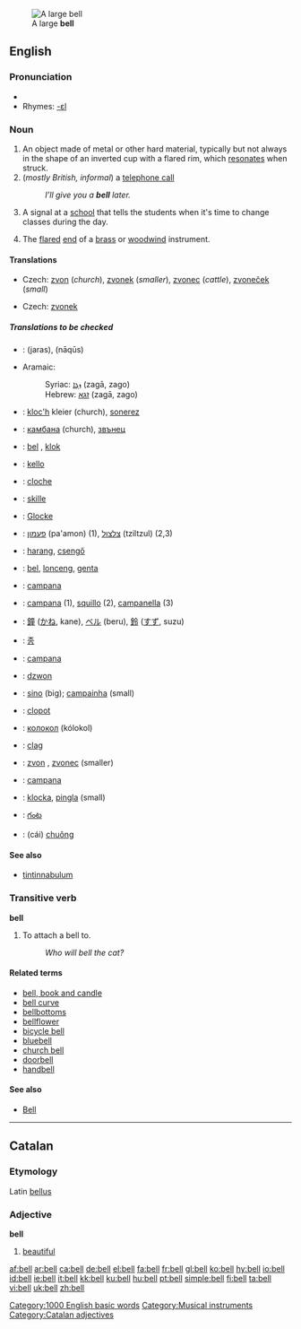 {{see|bel}}
[[Image:Dzwon z Jasnej Góry.jpg|thumb|A large '''bell''']]

==English==

{{wikipedia}}

===Pronunciation===
*{{audio|en-us-bell.ogg|Audio (US)}}
*Rhymes: [[Rhymes:English:-ɛl|-ɛl]]

===Noun===
{{en-noun}}

# An object made of metal or other hard material, typically but not always in the shape of an inverted cup with a flared rim, which [[resonate]]s when struck.
# (''mostly British, informal'') a [[telephone call]]
#: ''I’ll give you a '''bell''' later.''
# A signal at a [[school]] that tells the students when it's time to change classes during the day.
#{{music}} The [[flared]] [[end]] of a [[brass]] or [[woodwind]] instrument.

====Translations====
{{trans-top|metallic resonating object}}
*Czech: [[zvon]] {{m}} (''church''), [[zvonek]] {{m}} (''smaller''),  [[zvonec]] {{m}} (''cattle''), [[zvoneček]] {{m}} (''small'') 
{{trans-mid}}
{{trans-bottom}}

{{trans-top|signal at a school}}
*Czech: [[zvonek]] {{m}}
{{trans-mid}}
{{trans-bottom}}
=====Translations to be checked=====
{{checktrans}}

*{{ttbc|Arabic}}: {{ARchar|[[جرس]]}} (jaras), {{ARchar|[[ناقوس]]}} (nāqūs)
*Aramaic:
*:Syriac: [[ܙܓܐ]] (zagā, zago) {{m}}
*:Hebrew: [[זגא]] (zagā, zago) {{m}}
*{{ttbc|Breton}}: [[kloc'h]] {{m}} kleier {{p}} (church), [[sonerez]] {{f}}
*{{ttbc|Bulgarian}}: [[камбана]] {{f}} (church), [[звънец]] {{m}}
*{{ttbc|Dutch}}: [[bel]] {{m}}, [[klok]]
*{{ttbc|Finnish}}: [[kello]]
*{{ttbc|French}}: [[cloche]]
*{{ttbc|Frisian}}: [[skille]]
*{{ttbc|German}}: [[Glocke]] {{f}}
*{{ttbc|Hebrew}}: [[פעמון]] (pa'amon) {{m}} (1), [[צלצול]] (tziltzul) {{m}} (2,3)
*{{ttbc|Hungarian}}: [[harang]], [[csengő]]
*{{ttbc|Indonesian}}: [[bel]], [[lonceng]], [[genta]]
*{{ttbc|Interlingua}}: [[campana]]

*{{ttbc|Italian}}: [[campana]] {{f}} (1), [[squillo]] {{m}} (2), [[campanella]] {{f}} (3) 
*{{ttbc|Japanese}}: [[鐘]] ([[かね]], kane), [[ベル]] (beru), [[鈴]] ([[すず]], suzu)
*{{ttbc|Korean}}: [[종]]
*{{ttbc|Latin}}: [[campana]] {{f}}
*{{ttbc|Polish}}: [[dzwon]] {{m}}
*{{ttbc|Portuguese}}: [[sino]] {{m}} (big); [[campainha]] {{f}} (small)
*{{ttbc|Romanian}}: [[clopot]] {{n}}
*{{ttbc|Russian}}: [[колокол]] {{m}} (kólokol)
*{{ttbc|Scottish Gaelic}}: [[clag]] {{m}}
*{{ttbc|Slovene}}: [[zvon]] {{m}}, [[zvonec]] {{m}} (smaller)
*{{ttbc|Spanish}}: [[campana]] {{f}}
*{{ttbc|Swedish}}: [[klocka]], [[pingla]] (small)
*{{ttbc|Telugu}}: [[గంట]]
*{{ttbc|Vietnamese}}: (cái) [[chuông]]


====See also====
*[[tintinnabulum]]

===Transitive verb===
'''bell'''

# To attach a bell to.
#: ''Who will bell the cat?''

====Related terms====
*[[bell, book and candle]]
*[[bell curve]]
*[[bellbottoms]]
*[[bellflower]]
*[[bicycle bell]]
*[[bluebell]]
*[[church bell]]
*[[doorbell]]
*[[handbell]]

====See also====
* [[Bell]]

----

==Catalan==
===Etymology===
Latin [[bellus]]
===Adjective===
'''bell'''

# [[beautiful]]

[[Category:1000 English basic words]]
[[Category:Musical instruments]]
[[Category:Catalan adjectives]]

[[af:bell]]
[[ar:bell]]
[[ca:bell]]
[[de:bell]]
[[el:bell]]
[[fa:bell]]
[[fr:bell]]
[[gl:bell]]
[[ko:bell]]
[[hy:bell]]
[[io:bell]]
[[id:bell]]
[[ie:bell]]
[[it:bell]]
[[kk:bell]]
[[ku:bell]]
[[hu:bell]]
[[pt:bell]]
[[simple:bell]]
[[fi:bell]]
[[ta:bell]]
[[vi:bell]]
[[uk:bell]]
[[zh:bell]]